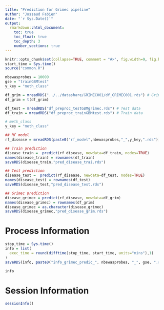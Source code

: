 ```yaml
---
title: "Prediction for Grimec pipeline"
author: "Jossaud Fabien"
date: "`r Sys.Date()`"
output: 
  rmarkdown::html_document:
    toc: true
    toc_float: true
    toc_depth: 3
    number_sections: true
---
```





```r
knitr::opts_chunk$set(collapse=TRUE, comment = "#>", fig.width=9, fig.height=6, eval=TRUE, echo=FALSE, results="hide")
start_time = Sys.time()
source("common.R")
```

```r
nbewasprobes = 10000
gse = "trainGBMtest"
y_key = "meth_class"
```



```r
df_grim = mreadRDS("../../datashare/GRIMEC001/df_GRIMEC001.rds") # Grimec data
df_grim = t(df_grim)

df_test = mreadRDS("df_preproc_testGBMgrimec.rds") # Test data
df_train = mreadRDS("df_preproc_trainGBMtest.rds") # Train data
```

```r
# meth_class 
y_key = "meth_class"

## RF model 
rf_disease = mreadRDS(paste0("rf_model",nbewasprobes,"_",y_key,".rds"))

## Train prediction
disease_train =  predict(rf_disease, newdata=df_train, nodes=TRUE)
names(disease_train) = rownames(df_train)
saveRDS(disease_train,"pred_disease_trai.rds")

## Test prediction
disease_test =  predict(rf_disease, newdata=df_test, nodes=TRUE)
names(disease_test) = rownames(df_test)
saveRDS(disease_test,"pred_disease_test.rds")

## Grimec prediction
disease_grimec = predict(rf_disease, newdata=df_grim)
names(disease_grimec) = rownames(df_grim)
disease_grimec = as.character(disease_grimec)
saveRDS(disease_grimec,"pred_disease_grim.rds")
```



# Process Information 

```r
stop_time = Sys.time()
info = list(
  exec_time = round(difftime(stop_time, start_time, units="mins"),1)
)
saveRDS(info, paste0("info_grimec_predic_", nbewasprobes, "_", gse, ".rds"))
```

```r
info
```

# Session Information

```r
sessionInfo()
```
